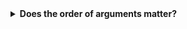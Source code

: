 
<details>
<summary class="btn_code_blue">
<span style="color: #f6cd00;"><i class="fas fa-star"></i></span> __Does the order of arguments matter?__ 
</summary>

<div class="note" style="margin-top: -14px;">
<p>

#### It depends. {-}

Let's say you had a function called **`feed_porgs()`** that takes 3 arguments: breakfast, lunch, and dinner.

- `feed_porgs(breakfast = "donut", lunch = "veggies", dinner = "clams")`.

A shorthand to write this would be:

- `feed_porgs("donut", "veggies", "clams")`. 

This shortcut works out just fine because all of the arguments were entered in the default order, the same as above.

<br>

#### But what happens if we write: {-}

- `feed_porgs("veggies", "clams", "donut")`

Now the function sends _veggies_ to the porgs for breakfast because that is the first argument. Yuk!

Unfortunately, that's no good for the porgs. If we really want to write _"veggies"_ first, we'll need to tell R which food item belongs to which meal. 

#### Like this: {-}

- `feed_porgs(lunch = "veggies", breakfast = "fish", dinner = "clams")`.

<br>

#### What about `read_csv()`? {-}

When we ran *read_csv* we wrote:

- `read_csv("https://mn-r.netlify.com/data/starwars_scrap_jakku.csv")`


R assumes that the first argument you supplied is meant to be the path to the data file. That's because _file_ is the __1st__ argument in `read_csv()`.

Howerver, if we wanted to tell the function to skip the first row in the file, we would need to add `skip = 1`, because skip by default is the 10th argument in the function. 

So we would add skip like this:

```r
read_csv("https://mn-r.netlify.com/data/starwars_scrap_jakku.csv", skip = 1)
```

</p></div></details>

